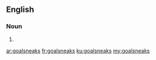 ==English==

===Noun===
{{head|en}}

# {{plural of|goalsneak}}

[[ar:goalsneaks]]
[[fr:goalsneaks]]
[[ku:goalsneaks]]
[[my:goalsneaks]]